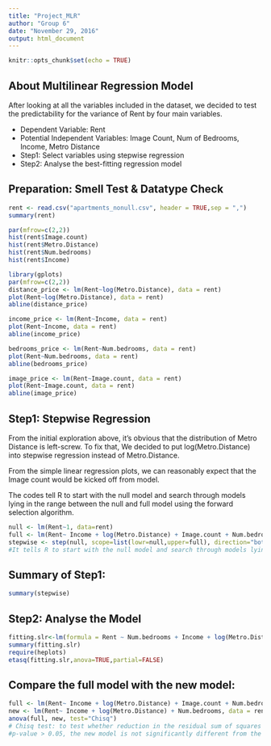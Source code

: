```yaml
---
title: "Project_MLR"
author: "Group 6"
date: "November 29, 2016"
output: html_document
---
```


```r
knitr::opts_chunk$set(echo = TRUE)
```

## About Multilinear Regression Model
After looking at all the variables included in the dataset, we decided to test the predictability for the variance of Rent by four main variables. 

- Dependent Variable: Rent
- Potential Independent Variables: Image Count, Num of Bedrooms, Income, Metro Distance
- Step1: Select variables using stepwise regression
- Step2: Analyse the best-fitting regression model


## Preparation: Smell Test & Datatype Check
```r
rent <- read.csv("apartments_nonull.csv", header = TRUE,sep = ",")   
summary(rent)

par(mfrow=c(2,2))
hist(rent$Image.count)
hist(rent$Metro.Distance)
hist(rent$Num.bedrooms)
hist(rent$Income)

library(gplots)
par(mfrow=c(2,2))
distance_price <- lm(Rent~log(Metro.Distance), data = rent)
plot(Rent~log(Metro.Distance), data = rent)
abline(distance_price)

income_price <- lm(Rent~Income, data = rent)
plot(Rent~Income, data = rent)
abline(income_price)

bedrooms_price <- lm(Rent~Num.bedrooms, data = rent)
plot(Rent~Num.bedrooms, data = rent)
abline(bedrooms_price)

image_price <- lm(Rent~Image.count, data = rent)
plot(Rent~Image.count, data = rent)
abline(image_price)
```

## Step1: Stepwise Regression
From the initial exploration above, it's obvious that the distribution of Metro Distance is left-screw. To fix that, We decided to put log(Metro.Distance) into stepwise regression instead of Metro.Distance. 

From the simple linear regression plots, we can reasonably expect that the Image count would be kicked off from model.

The codes tell R to start with the null model and search through models lying in the range between the null and full model using the forward selection algorithm.

```r
null <- lm(Rent~1, data=rent)
full <- lm(Rent~ Income + log(Metro.Distance) + Image.count + Num.bedrooms, data = rent)
stepwise <- step(null, scope=list(lowr=null,upper=full), direction="both") 
#It tells R to start with the null model and search through models lying in the range between the null and full model using the forward selection algorithm.
```


## Summary of Step1:

```r
summary(stepwise)
```


## Step2: Analyse the Model 

```r
fitting.slr<-lm(formula = Rent ~ Num.bedrooms + Income + log(Metro.Distance), data = rent)
summary(fitting.slr)
require(heplots)
etasq(fitting.slr,anova=TRUE,partial=FALSE)
```


## Compare the full model with the new model: 

```r
full <- lm(Rent~ Income + log(Metro.Distance) + Image.count + Num.bedrooms, data = rent)
new <- lm(Rent~ Income + log(Metro.Distance) + Num.bedrooms, data = rent)
anova(full, new, test="Chisq")
# Chisq test: to test whether reduction in the residual sum of squares are statistically significant.
#p-value > 0.05, the new model is not significantly different from the old model.
```